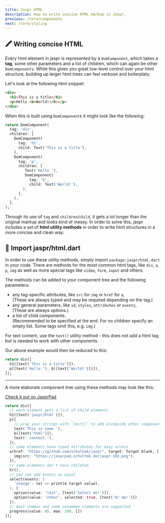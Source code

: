 ```yaml
---
title: Jaspr HTML
description: How to write concise HTML markup in Jaspr.
previous: /core/components
next: /core/styling
---
```


## 🖍 Writing concise HTML

Every html element in jaspr is represented by a `DomComponent`, which takes a **tag**, some other parameters and a list of children, which can again be other `DomComponents`. While this gives you great low-level control over your html structure, building up larger html trees can feel verbose and boilerplaty.

Let's look at the following html snippet:

```html
<div>
  <h1>This is a title</h1>
  <p>Hello <b>World!</b></p>
</div>
```

When this is built using `DomComponent`s it might look like the following:

```dart
return DomComponent(
  tag: 'div',
  children: [
    DomComponent(
      tag: 'h1', 
      child: Text('This is a title'),
    ),
    DomComponent(
      tag: 'p',
      children: [
         Text('Hello '),
         DomComponent(
           tag: 'b',
           child: Text('World!'),
        ),
      ],
    ),
  ],
);
```

Through its use of `tag` and `children`/`child`, it gets a lot longer than the original markup and looks kind of messy. 
In order to solve this, jaspr includes a set of **html utility methods** in order to write html structures in a more concise and clean way:

## 🎁 Import jaspr/html.dart

In order to use these utility methods, simply import `package:jaspr/html.dart` in your code. There are methods for the most common html tags, like `div`, `a`, `p`, `img` as well as more special tags like `video`, `form`, `input` and others.

The methods can be added to your component tree and the following parameters:

- any tag-specific attributes, like `src` for `img` or `href` for `a`,  
  (These are always typed and may be required depending on the tag.)
- any general parameters, like `id`, `styles`, `attributes` or `events`,  
  (These are always options.)
- a list of child components.  
  (Recommended to be specified at the end. For no children specify an empty list. Some tags omit this, e.g. `img`.)

For text content, use the `text()` utility method - this does not add a html tag but is needed to work with other components.

Our above example would then be reduced to this:

```dart
return div([
  h1([text('This is a title')]),
  p([text('Hello '), b([text('World!')])]),
]);
```

---

A more elaborate component tree using these methods may look like this:

[Check it out on JasprPad](https://jasprpad.schultek.de/?sample=html)

```dart
return div([
  // each element gets a list of child elements
  h1([text('jaspr/html')]),
  p([
    // wrap your strings with `text()` to add alongside other components
    text('This is some '),
    b([text('html')]),
    text(' content.'),
  ]),
  // some elements have typed attributes for easy access
  a(href: "https://github.com/schultek/jaspr", target: Target.blank, [
    img(src: "https://jasprpad.schultek.de/jaspr-192.png"),
  ]),
  // some elements don't have children
  hr(),
  // you can add events as usual
  select(events: {
    'change': (e) => print(e.target.value),
  }, [
    option(value: 'test', [text('Select me!')]),
    option(value: 'other', selected: true, [text('Or me!')])
  ]),
  // most common and some uncommon elements are supported
  progress(value: 85, max: 100, [])
]);
```